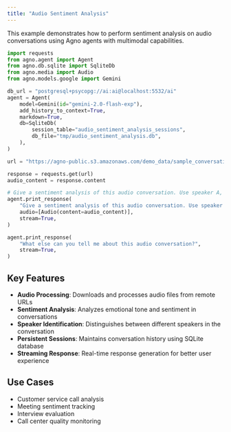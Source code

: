 ```yaml
---
title: "Audio Sentiment Analysis"
---
```


This example demonstrates how to perform sentiment analysis on audio conversations using Agno agents with multimodal capabilities.

```python cookbook/agents/multimodal/audio_sentiment_analysis.py
import requests
from agno.agent import Agent
from agno.db.sqlite import SqliteDb
from agno.media import Audio
from agno.models.google import Gemini

db_url = "postgresql+psycopg://ai:ai@localhost:5532/ai"
agent = Agent(
    model=Gemini(id="gemini-2.0-flash-exp"),
    add_history_to_context=True,
    markdown=True,
    db=SqliteDb(
        session_table="audio_sentiment_analysis_sessions",
        db_file="tmp/audio_sentiment_analysis.db",
    ),
)

url = "https://agno-public.s3.amazonaws.com/demo_data/sample_conversation.wav"

response = requests.get(url)
audio_content = response.content

# Give a sentiment analysis of this audio conversation. Use speaker A, speaker B to identify speakers.
agent.print_response(
    "Give a sentiment analysis of this audio conversation. Use speaker A, speaker B to identify speakers.",
    audio=[Audio(content=audio_content)],
    stream=True,
)

agent.print_response(
    "What else can you tell me about this audio conversation?",
    stream=True,
)
```

## Key Features

- **Audio Processing**: Downloads and processes audio files from remote URLs
- **Sentiment Analysis**: Analyzes emotional tone and sentiment in conversations
- **Speaker Identification**: Distinguishes between different speakers in the conversation  
- **Persistent Sessions**: Maintains conversation history using SQLite database
- **Streaming Response**: Real-time response generation for better user experience

## Use Cases

- Customer service call analysis
- Meeting sentiment tracking
- Interview evaluation
- Call center quality monitoring